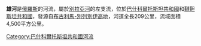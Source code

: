 '''雄河'''是[[俄羅斯|俄羅斯]]的河流，屬於[[别拉亚河_(卡马河支流)|別拉亞河]]的左支流，位於[[巴什科爾托斯坦共和國|巴什科爾托斯坦共和國]]和[[韃靼斯坦共和國|韃靼斯坦共和國]]，發源自[[布古利馬-別列別伊高地|布古利馬-別列別伊高地]]，河道全長209公里，流域面積4,500平方公里。

{{coord|55|43|11|N|54|16|37|E|type:river_source:kolossus-ruwiki|display=title}}

{{Russia-geo-stub}}

[[Category:巴什科爾托斯坦共和國河流|Category:巴什科爾托斯坦共和國河流]]